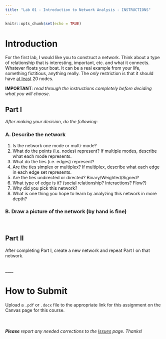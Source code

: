 ```yaml
---
title: "Lab 01 - Introduction to Network Analysis - INSTRUCTIONS"
---
```


```r
knitr::opts_chunk$set(echo = TRUE)
```

# Introduction

For the first lab, I would like you to construct a network. Think about a type of relationship that is interesting, important, etc. and what it connects. Whatever floats your boat. It can be a real example from your life, something fictitious, anything really. The *only* restriction is that it should have <u>at least</u> 20 nodes.

**IMPORTANT**: *read through the instructions completely before deciding what you will choose*.

## Part I

*After making your decision, do the following*:

### A. Describe the network 

  1. Is the network one mode or multi-mode?
  2. What do the points (i.e. nodes) represent? If multiple modes, describe what each mode represents.
  3. What do the ties (i.e. edges) represent?
  4. Are the ties simplex or multiplex? If multiplex, describe what each edge in each edge set represents.
  5. Are the ties undirected or directed? Binary/Weighted/Signed?
  6. What type of edge is it? (social relationship? Interactions? Flow?)
  7. Why did you pick this network?
  8. What is one thing you hope to learn by analyzing this network in more depth?
    
### B. Draw a picture of the network (by hand is fine)
  
<br>

## Part II

After completing Part I, create a new network and repeat Part I on that network.

<br>
____

# How to Submit

Upload a `.pdf` or `.docx` file to the appropriate link for this assignment on the Canvas page for this course.

<br>

###### ***Please*** report any needed corrections to the [Issues](https://github.com/Watts-College/crj-507-fall-2025/issues/new) page. Thanks!